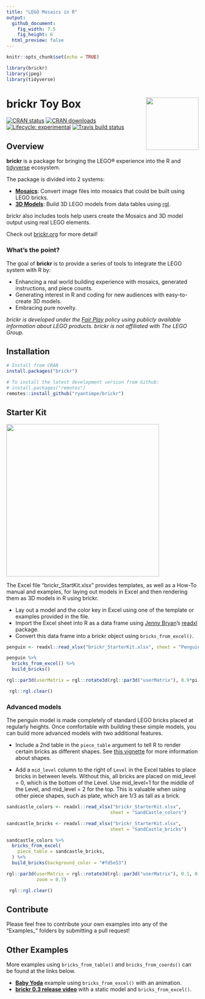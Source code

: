 ```yaml
---
title: "LEGO Mosaics in R"
output:
  github_document:
    fig_width: 7.5
    fig_height: 6
  html_preview: false
---
```


```r
knitr::opts_chunk$set(echo = TRUE)

library(brickr)
library(jpeg)
library(tidyverse)

```

# brickr Toy Box <img src='man/figures/logo.png' align="right" height="138" />

<!--   <!-- badges: start -->
  [![CRAN status](https://www.r-pkg.org/badges/version/brickr)](https://CRAN.R-project.org/package=brickr)
  [![CRAN downloads](https://cranlogs.r-pkg.org/badges/brickr)](https://cran.r-project.org/package=brickr)
  [![Lifecycle: experimental](https://img.shields.io/badge/lifecycle-experimental-orange.svg)](https://www.tidyverse.org/lifecycle/#experimental)
  [![Travis build status](https://travis-ci.org/ryantimpe/brickr.svg?branch=master)](https://travis-ci.org/ryantimpe/brickr)
<!--   <!-- badges: end -->

## Overview
**brickr** is a package for bringing the LEGO&reg; experience into the R and [tidyverse](https://www.tidyverse.org/) ecosystem. 

The package is divided into 2 systems: 

  - [**Mosaics**](#mosaics): Convert image files into mosaics that could be built using LEGO bricks.
  - [**3D Models**](#3d-models): Build 3D LEGO models from data tables using [rgl](https://CRAN.R-project.org/package=rgl).
  
brickr also includes tools help users create the Mosaics and 3D model output using real LEGO elements.

Check out [brickr.org](http://brickr.org) for more detail!

### What's the point?

The goal of **brickr** is to provide a series of tools to integrate the LEGO system with R by:

  - Enhancing a real world building experience with mosaics, generated instructions, and piece counts.
  - Generating interest in R and coding for new audiences with easy-to-create 3D models.
  - Embracing pure novelty.
  
*brickr is developed under the [Fair Play](https://www.lego.com/en-us/legal/notices-and-policies/fair-play/) policy using publicly available information about LEGO products. brickr is not affiliated with The LEGO Group.*

## Installation
``` r
# Install from CRAN
install.packages("brickr")

# To install the latest development version from Github:
# install.packages("remotes")
remotes::install_github("ryantimpe/brickr")
```

## Starter Kit

<img src='man/figures/StarterKit.JPG' align="center" height="400" />

The Excel file "brickr_StartKit.xlsx" provides templates, as well as a How-To manual and examples, for laying out models in Excel and then rendering them as 3D models in R using brickr.

  - Lay out a model and the color key in Excel using one of the template or examples provided in the file.
  - Import the Excel sheet into R as a data frame using [Jenny Bryan](https://twitter.com/JennyBryan)'s [readxl](https://readxl.tidyverse.org/) package.
  - Convert this data frame into a brickr object using `bricks_from_excel()`.
  
```r
penguin <- readxl::read_xlsx("brickr_StarterKit.xlsx", sheet = "Penguin")

penguin %>% 
  bricks_from_excel() %>% 
  build_bricks()

rgl::par3d(userMatrix = rgl::rotate3d(rgl::par3d("userMatrix"), 0.9*pi, 0, 0 ,1))
```
```r
 rgl::rgl.clear()
```

### Advanced models

The penguin model is made completely of standard LEGO bricks placed at regularly heights. Once comfortable with building these simple models, you can build more advanced models with two additional features.

  - Include a 2nd table in the `piece_table` argument to tell R to render certain bricks as different shapes. See [this vignette](http://brickr.org/articles/models-piece-type.html) for more information about shapes.

  - Add a `mid_level` column to the right of `Level` in the Excel tables to place bricks in between levels. Without this, all bricks are placed on mid_level = 0, which is the bottom of the Level. Use mid_level=1 for the middle of the Level, and mid_level = 2 for the top. This is valuable when using other piece shapes, such as plate, which are 1/3 as tall as a brick.

```r
sandcastle_colors <- readxl::read_xlsx("brickr_StarterKit.xlsx", 
                                      sheet = "SandCastle_colors")

sandcastle_bricks <- readxl::read_xlsx("brickr_StarterKit.xlsx", 
                                      sheet = "SandCastle_bricks")

sandcastle_colors %>% 
  bricks_from_excel(
    piece_table = sandcastle_bricks,
  ) %>% 
  build_bricks(background_color = "#fd5e53")

rgl::par3d(userMatrix = rgl::rotate3d(rgl::par3d("userMatrix"), 0.1, 0, 0 ,1), 
           zoom = 0.7)
```
```r
 rgl::rgl.clear()
```

## Contribute

Please feel free to contribute your own examples into any of the "Examples_" folders by submitting a pull request!

## Other Examples

More examples using `bricks_from_table()` and `bricks_from_coords()` can be found at the links below.

  - [**Baby Yoda**](https://gist.github.com/ryantimpe/3893fdd0f94138d027bae35bf38b57c7) example using `bricks_from_excel()` with an animation.
  - [**brickr 0.3 release video**](https://gist.github.com/ryantimpe/b685caaa7f6c001a9a227f48bf9a5852) with a static model and `bricks_from_excel()`.
